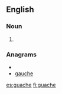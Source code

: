 ==English==
===Noun===
{{en-noun}}

#{{alternative spelling of|[[gouache]]}}

===Anagrams===
* {{alphagram|aceghu}}
* [[gauche#English|gauche]]

[[es:guache]]
[[fi:guache]]